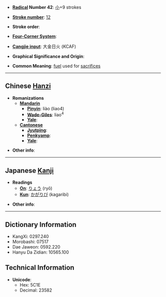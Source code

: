 * '''[[Wiktionary:Chinese radical index| Radical]] Number 42''': [[Wiktionary:Chinese radical index 小|小]]+9 strokes

* '''[[Wiktionary:Chinese total strokes index|Stroke number]]''': [[Wiktionary:Chinese total strokes index 12|12]]

* '''Stroke order''': 

* '''[[Wiktionary:Chinese four corner index|Four-Corner System]]''': 

* '''[[Wiktionary:Chinese Cangjie index|Cangjie input]]''': 大金日火 (KCAF)

* '''Graphical Significance and Origin''': 

* '''Common Meaning''': [[fuel]] used for [[sacrifice]]s

----

== Chinese [[Hanzi]] ==

* '''Romanizations'''
** '''[[Mandarin]]'''
*** '''[[Pinyin]]''': liào (liao4)
*** '''[[Wade-Giles]]''': liao<sup>4</sup>
*** '''[[Yale]]''': 
** '''[[Cantonese]]'''
*** '''[[Jyutping]]''':
*** '''[[Penkyamp]]''': 
*** '''[[Yale]]''': 

* '''Other info''': 

----

== Japanese [[Kanji]] ==

* '''Readings'''
** '''[[On]]''': [[りょう]] (ryō)
** '''[[Kun]]''': [[かがりび]] (kagaribi)

* '''Other info''':  

----

== Dictionary Information ==

* KangXi: 0297.240
* Morobashi: 07517
* Dae Jaweon: 0592.220
* Hanyu Da Zidian: 10565.100

== Technical Information ==

* '''Unicode''':
** Hex: 5C1E
** Decimal: 23582
